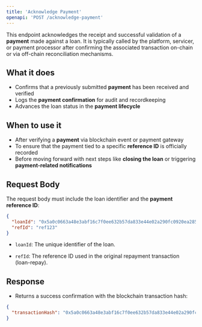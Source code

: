 ```yaml
---
title: 'Acknowledge Payment'
openapi: 'POST /acknowledge-payment'
---
```


This endpoint acknowledges the receipt and successful validation of a **payment** made against a loan. It is typically called by the platform, servicer, or payment processor after confirming the associated transaction on-chain or via off-chain reconciliation mechanisms.

## What it does
- Confirms that a previously submitted **payment** has been received and verified
- Logs the **payment confirmation** for audit and recordkeeping
- Advances the loan status in the **payment lifecycle**

## When to use it
- After verifying a **payment** via blockchain event or payment gateway
- To ensure that the payment tied to a specific **reference ID** is officially recorded
- Before moving forward with next steps like **closing the loan** or triggering **payment-related notifications**


## Request Body

The request body must include the loan identifier and the **payment reference ID**:

```json
{
  "loanId": "0x5a0c0663a48e3abf16c7f0ee632b57da833e44e02a290fc0920ea2858da31f73",
  "refId": "ref123"
}
```

- `loanId`: The unique identifier of the loan.

- `refId`: The reference ID used in the original repayment transaction (loan-repay).

## Response

- Returns a success confirmation with the blockchain transaction hash:

```json
{
  "transactionHash": "0x5a0c0663a48e3abf16c7f0ee632b57da833e44e02a290fc0920ea2858da31f73"
}
```
